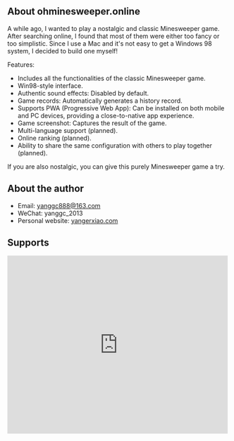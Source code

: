 ## About ohminesweeper.online

A while ago, I wanted to play a nostalgic and classic Minesweeper game. After searching online, I found that most of them were either too fancy or too simplistic. Since I use a Mac and it's not easy to get a Windows 98 system, I decided to build one myself!

Features:

- Includes all the functionalities of the classic Minesweeper game.
- Win98-style interface.
- Authentic sound effects: Disabled by default.
- Game records: Automatically generates a history record.
- Supports PWA (Progressive Web App): Can be installed on both mobile and PC devices, providing a close-to-native app experience.
- Game screenshot: Captures the result of the game.
- Multi-language support (planned).
- Online ranking (planned).
- Ability to share the same configuration with others to play together (planned).

If you are also nostalgic, you can give this purely Minesweeper game a try.

## About the author

- Email: <a href="mailto:yanggc888@163.com">yanggc888@163.com</a>
- WeChat: yanggc_2013
- Personal website: <a href="https://yangerxiao.com">yangerxiao.com</a>

## Supports

<iframe
  src="https://cards.producthunt.com/cards/posts/413722?v=1"
  width="500"
  height="405"
  frameBorder="0"
  scrolling="no"
></iframe>
